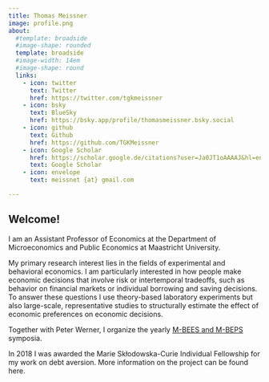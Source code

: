 ```yaml
---
title: Thomas Meissner
image: profile.png
about:
  #template: broadside
  #image-shape: rounded
  template: broadside
  #image-width: 14em
  #image-shape: round
  links:
    - icon: twitter
      text: Twitter
      href: https://twitter.com/tgkmeissner
    - icon: bsky
      text: BlueSky
      href: https://bsky.app/profile/thomasmeissner.bsky.social 
    - icon: github
      text: Github
      href: https://github.com/TGKMeissner
    - icon: Google Scholar 
      href: https://scholar.google.de/citations?user=Ja0JT1oAAAAJ&hl=en 
      text: Google Scholar
    - icon: envelope
      text: meissnet {at} gmail.com 

---
```




## Welcome!

I am an Assistant Professor of Economics at the Department of Microeconomics and Public Economics at Maastricht University.

My primary research interest lies in the fields of experimental and behavioral economics. I am particularly interested in how people make economic decisions that involve risk or intertemporal tradeoffs, such as behavior on financial markets or individual borrowing and saving decisions. To answer these questions I use theory-based laboratory experiments but also large-scale, representative studies to structurally estimate the effect of economic preferences on economic decisions.

Together with Peter Werner, I organize the yearly [M-BEES and M-BEPS](https://sites.google.com/view/mbees-mbeps/home) symposia.

In 2018 I was awarded the Marie Skłodowska-Curie Individual Fellowship for my work on debt aversion.  More information on the project can be found here. 


